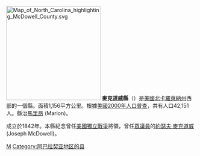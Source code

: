{{noteTA
|T=zh-hans:麦克道尔县 (北卡罗来纳州);zh-hk:麥克道威縣 (北卡羅萊納州);zh-tw:麥克道威郡 (北卡羅萊納州);
}}

{{Otheruses|麥克道威縣|subject=美國北卡羅萊納州的一個縣|other=同名的縣}}
[[File:Map_of_North_Carolina_highlighting_McDowell_County.svg|250px]]
'''麥克道威縣'''（{{lang-en|McDowell County}}）是[[美國|美國]][[北卡羅萊納州|北卡羅萊納州]]西部的一個縣。面積1,156平方公里。根據[[美國2000年人口普查|美國2000年人口普查]]，共有人口42,151人。縣治[[馬里昂_(北卡羅萊納州)|馬里昂]] (Marion)。

成立於1842年。本縣紀念曾任[[美國獨立戰爭|美國獨立戰爭]]將領，曾任[[美國眾議院|眾議員]]的[[約瑟夫·麥克道威|約瑟夫·麥克道威]] (Joseph McDowell)。

{{North Carolina}}
{{Authority Control}}
[[Category:北卡羅萊納州行政區劃|M]]
[[Category:阿巴拉契亚地区的县|Category:阿巴拉契亚地区的县]]